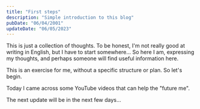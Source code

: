 ```yaml
---
title: "First steps"
description: "Simple introduction to this blog"
pubDate: "06/04/2001"
updateDate: "06/05/2023"
---
```



This is just a collection of thoughts. To be honest, I'm not really good at writing in English, but I have to start somewhere... So here I am, expressing my thoughts, and perhaps someone will find useful information here.

This is an exercise for me, without a specific structure or plan. So let's begin.

<Update date="06/05/2023"/>

Today I came across some YouTube videos that can help the "future me".

The next update will be in the next few days...

